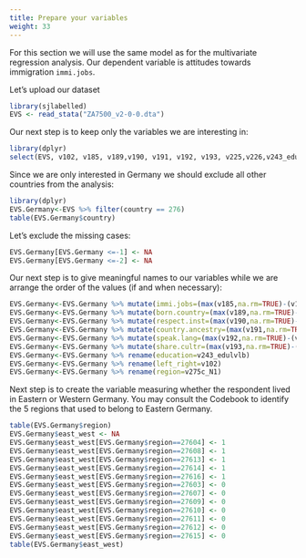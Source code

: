 ```yaml
---
title: Prepare your variables
weight: 33
---
```



For this section we will use the same model as for the multivariate regression analysis. Our dependent variable is attitudes towards immigration `immi.jobs`.

Let's upload our dataset

```r
library(sjlabelled)
EVS <- read_stata("ZA7500_v2-0-0.dta")
```

Our next step is to keep only the variables we are interesting in: 

```r
library(dplyr)
select(EVS, v102, v185, v189,v190, v191, v192, v193, v225,v226,v243_edulvlb,country,v175_cs,v275c_N1)
```

Since we are only interested in Germany we should exclude all other countries from the analysis:


```r
library(dplyr)
EVS.Germany<-EVS %>% filter(country == 276) 
table(EVS.Germany$country)
```

Let's exclude the missing cases:

```r
EVS.Germany[EVS.Germany <=-1] <- NA
EVS.Germany[EVS.Germany <=-2] <- NA
```

Our next step is to give meaningful names to our variables while we are arrange the order of the values (if and when necessary):

```r
EVS.Germany<-EVS.Germany %>% mutate(immi.jobs=(max(v185,na.rm=TRUE)-(v185)))
EVS.Germany<-EVS.Germany %>% mutate(born.country=(max(v189,na.rm=TRUE)-(v189)))
EVS.Germany<-EVS.Germany %>% mutate(respect.inst=(max(v190,na.rm=TRUE)-(v190)))
EVS.Germany<-EVS.Germany %>% mutate(country.ancestry=(max(v191,na.rm=TRUE)-(v191)))
EVS.Germany<-EVS.Germany %>% mutate(speak.lang=(max(v192,na.rm=TRUE)-(v192)))
EVS.Germany<-EVS.Germany %>% mutate(share.cultr=(max(v193,na.rm=TRUE)-(v193)))
EVS.Germany<-EVS.Germany %>% rename(education=v243_edulvlb)
EVS.Germany<-EVS.Germany %>% rename(left_right=v102)
EVS.Germany<-EVS.Germany %>% rename(region=v275c_N1)
```

Next step is to create the variable measuring whether the respondent lived in Eastern or Western Germany. You may consult the Codebook to identify the 5 regions that used to belong to Eastern Germany. 

```r
table(EVS.Germany$region)
EVS.Germany$east_west <- NA
EVS.Germany$east_west[EVS.Germany$region==27604] <- 1
EVS.Germany$east_west[EVS.Germany$region==27608] <- 1
EVS.Germany$east_west[EVS.Germany$region==27613] <- 1 
EVS.Germany$east_west[EVS.Germany$region==27614] <- 1
EVS.Germany$east_west[EVS.Germany$region==27616] <- 1 
EVS.Germany$east_west[EVS.Germany$region==27603] <- 0
EVS.Germany$east_west[EVS.Germany$region==27607] <- 0
EVS.Germany$east_west[EVS.Germany$region==27609] <- 0
EVS.Germany$east_west[EVS.Germany$region==27610] <- 0
EVS.Germany$east_west[EVS.Germany$region==27611] <- 0
EVS.Germany$east_west[EVS.Germany$region==27612] <- 0
EVS.Germany$east_west[EVS.Germany$region==27615] <- 0
table(EVS.Germany$east_west)
```    

